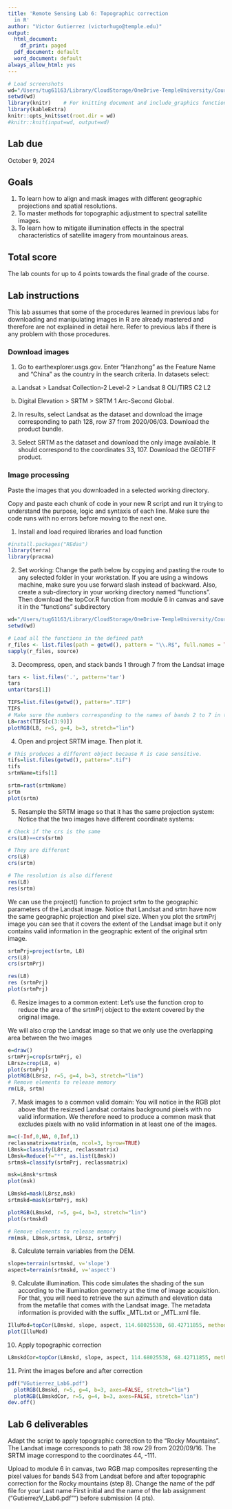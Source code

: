 ```yaml
---
title: 'Remote Sensing Lab 6: Topographic correction
  in R'
author: "Victor Gutierrez (victorhugo@temple.edu)"
output:
  html_document:
    df_print: paged
  pdf_document: default
  word_document: default
always_allow_html: yes
---
```


```r
# Load screenshots
wd="/Users/tug61163/Library/CloudStorage/OneDrive-TempleUniversity/Courses/IntroRemoteSensing/2023Fall/Class6_TopoNorm/LabMaterials"
setwd(wd)
library(knitr)    # For knitting document and include_graphics function
library(kableExtra)
knitr::opts_knit$set(root.dir = wd)
#knitr::knit(input=wd, output=wd)
```

## Lab due
October 9, 2024

## Goals

1.	To learn how to align and mask images with different geographic projections and spatial resolutions.
2.	To master methods for topographic adjustment to spectral satellite images.
4.	To learn how to mitigate illumination effects in the spectral characteristics of satellite imagery from mountainous areas. 

## Total score
The lab counts for up to 4 points towards the final grade of the course.

## Lab instructions
This lab assumes that some of the procedures learned in previous labs for downloading and manipulating images in R are already mastered and therefore are not explained in detail here. Refer to previous labs if there is any problem with those procedures.


### Download images
1. Go to earthexplorer.usgs.gov. Enter “Hanzhong” as the Feature Name and "China" as the country in the search criteria. In datasets select:
a. Landsat > Landsat Collection-2 Level-2 > Landsat 8 OLI/TIRS C2 L2

b. Digital Elevation > SRTM > SRTM 1 Arc-Second Global.

2. In results, select Landsat as the dataset and download the image corresponding to path 128, row  37 from 2020/06/03.  Download the product bundle.

3. Select SRTM as the dataset and download the only image available. It should correspond to the  coordinates 33, 107. Download the GEOTIFF product.

### Image processing

Paste the images that you downloaded in a selected working directory. 

Copy and paste each chunk of code in your new R script and run it trying to understand the purpose, logic and syntaxis of each line. Make sure the code runs with no errors before moving to the next one.

1. Install and load required libraries and load function
```r
#install.packages("REdas")
library(terra)
library(pracma)
```

2. Set working: Change the path below by copying and pasting the route to any selected folder in your workstation. If you are using a windows machine, make sure you use forward slash instead of backward. Also, create a sub-directory in your working directory named "functions". Then download the topCor.R function from module 6 in canvas and save it in the "functions" subdirectory
```r
wd="/Users/tug61163/Library/CloudStorage/OneDrive-TempleUniversity/Courses/IntroRemoteSensing/2024Fall/Class6_TopCor/Class6Lab"
setwd(wd)

# Load all the functions in the defined path
r_files <- list.files(path = getwd(), pattern = "\\.R$", full.names = TRUE)
sapply(r_files, source)
```

3. Decompress, open, and stack bands 1 through 7 from the Landsat image
```r
tars <- list.files('.', pattern='tar')
tars
untar(tars[1])

TIFS=list.files(getwd(), pattern=".TIF")
TIFS
# Make sure the numbers corresponding to the names of bands 2 to 7 in the tifs object
L8=rast(TIFS[c(3:9)]) 
plotRGB(L8, r=5, g=4, b=3, stretch="lin")
```

4. Open and project SRTM image. Then plot it.
```r
# This produces a different object because R is case sensitive.
tifs=list.files(getwd(), pattern=".tif")
tifs
srtmName=tifs[1]

srtm=rast(srtmName)      
srtm
plot(srtm)
```

5. Resample the SRTM image so that it has the same projection system: Notice that the two images have different coordinate systems:
```r
# Check if the crs is the same
crs(L8)==crs(srtm)

# They are different
crs(L8)
crs(srtm)

# The resolution is also different
res(L8)
res(srtm)
```

We can use the project() function to project srtm to the geographic parameters of the Landsat image. Notice that Landsat and srtm have now the same geographic projection and pixel size.  When you plot the srtmPrj image you can see that it covers the extent of the Landsat image but it only contains valid information in the geographic extent of the original srtm image.

```r
srtmPrj=project(srtm, L8)
crs(L8)
crs(srtmPrj)

res(L8)
res (srtmPrj)
plot(srtmPrj)
```

6. Resize images to a common extent: Let's use the function crop to reduce the area of the srtmPrj object to the extent covered by the original image. 

We will also crop the Landsat image so that we only use the overlapping area between the two images

```r
e=draw()
srtmPrj=crop(srtmPrj, e)
L8rsz=crop(L8, e)
plot(srtmPrj)
plotRGB(L8rsz, r=5, g=4, b=3, stretch="lin")
# Remove elements to release memory
rm(L8, srtm)
```

7.  Mask images to a common valid domain: You will notice in the RGB plot above that the resizsed Landsat contains background pixels with no valid information. We therefore need to produce a common mask that excludes pixels with no valid information in at least one of the images.
```r
m=c(-Inf,0,NA, 0,Inf,1)
reclassmatrix=matrix(m, ncol=3, byrow=TRUE)
L8msk=classify(L8rsz, reclassmatrix)
L8msk=Reduce(f="*", as.list(L8msk))
srtmsk=classify(srtmPrj, reclassmatrix)

msk=L8msk*srtmsk
plot(msk)

L8mskd=mask(L8rsz,msk)
srtmskd=mask(srtmPrj, msk)

plotRGB(L8mskd, r=5, g=4, b=3, stretch="lin")
plot(srtmskd)

# Remove elements to release memory
rm(msk, L8msk,srtmsk, L8rsz, srtmPrj)
```

8. Calculate terrain variables from the DEM.
```r
slope=terrain(srtmskd, v='slope')
aspect=terrain(srtmskd, v='aspect')
```

9. Calculate illumination. This code simulates the shading of the sun according to the illumination geometry at the time of image acquisition. For that, you will need to retrieve the sun azimuth and elevation data from the metafile that comes with the Landsat image. The metadata information is provided with the suffix  _MTL.txt or _MTL.xml file.


```r
IlluMod=topCor(L8mskd, slope, aspect, 114.68025538, 68.42711855, method="illu")
plot(IlluMod)
```

10.  Apply topographic correction
```r
L8mskdCor=topCor(L8mskd, slope, aspect, 114.68025538, 68.42711855, method="cor")
```

11. Print the images before and after correction
```r
pdf("VGutierrez_Lab6.pdf")
  plotRGB(L8mskd, r=5, g=4, b=3, axes=FALSE, stretch="lin")
  plotRGB(L8mskdCor, r=5, g=4, b=3, axes=FALSE, stretch="lin")
dev.off()
```

## Lab 6 deliverables

Adapt the script to apply topographic correction to the “Rocky Mountains”. The Landsat image corresponds to path 38 row 29 from 2020/09/16. The SRTM image correspond to the coordinates 44, -111.

Upload to module 6 in canvas, two RGB map composites representing the pixel values for bands 543 from Landsat before and after topographic correction for the Rocky mountains (step 8). Change the name of the pdf file for your Last name First initial and the name of the lab assignment ("GutierrezV_Lab6.pdf"") before submission (4 pts).